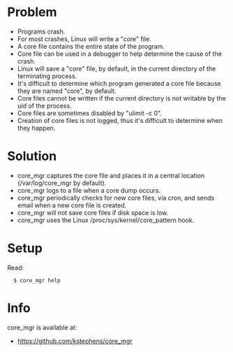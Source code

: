 = Problem =

* Programs crash.
* For most crashes, Linux will write a "core" file.
* A core file contains the entire state of the program.
* Core file can be used in a debugger to help determine the cause of the crash.
* Linux will save a "core" file, by default, in the current directory of the terminating process.
* It's difficult to determine which program generated a core file because they are named "core", by default.
* Core files cannot be written if the current directory is not writable by the uid of the process.
* Core files are sometimes disabled by "ulimit -c 0".
* Creation of core files is not logged, thus it's difficult to determine when they happen.

= Solution =

* core_mgr captures the core file and places it in a central location (/var/log/core_mgr by default).
* core_mgr logs to a file when a core dump occurs.
* core_mgr periodically checks for new core files, via cron, and sends email when a new core file is created.
* core_mgr will not save core files if disk space is low. 
* core_mgr uses the Linux /proc/sys/kernel/core_pattern hook.

= Setup =

Read:

<pre>
  $ core_mgr help
</pre>

= Info =

core_mgr is available at:

* https://github.com/kstephens/core_mgr

